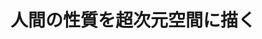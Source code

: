 ﻿---
title: "人間の性質を超次元空間に描く"
category: "環境・社会理工学院"
vol: 10
interviewee: "穐山 貞登 "
url: ""
tags: []
pdf: "10-4.pdf"
career: ""
preface: "------------"
---
